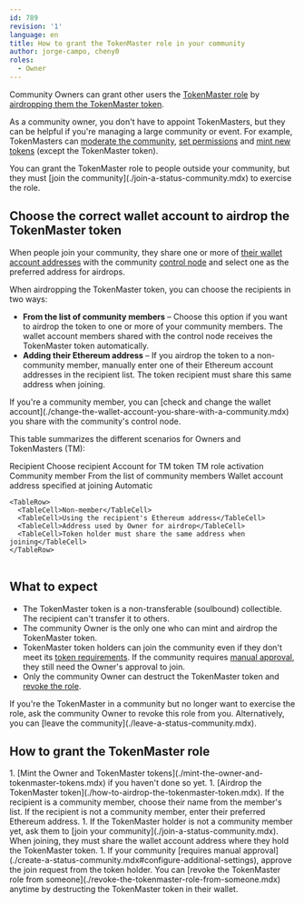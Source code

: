 ```yaml
---
id: 789
revision: '1'
language: en
title: How to grant the TokenMaster role in your community
author: jorge-campo, cheny0
roles:
  - Owner
---
```


Community Owners can grant other users the [TokenMaster role](./about-the-management-roles-in-status-communities.mdx) by [airdropping them the TokenMaster token](./how-to-airdrop-the-tokenmaster-token.mdx).

As a community owner, you don't have to appoint TokenMasters, but they can be helpful if you're managing a large community or event. For example, TokenMasters can [moderate the community](./kick-or-ban-someone-from-your-community.mdx), [set permissions](./set-up-your-community-permissions.mdx) and [mint new tokens](./mint-tokens-for-your-community.mdx) (except the TokenMaster token).

<Admonition type="info">
  You can grant the TokenMaster role to people outside your community, but they must [join the community](./join-a-status-community.mdx) to exercise the role.
</Admonition>

## Choose the correct wallet account to airdrop the TokenMaster token

When people join your community, they share one or more of [their wallet account addresses](./join-a-status-community.mdx#about-sharing-your-wallet-account-address) with the community [control node](./about-the-control-node-in-status-communities.mdx) and select one as the preferred address for airdrops.

When airdropping the TokenMaster token, you can choose the recipients in two ways:

- **From the list of community members** – Choose this option if you want to airdrop the token to one or more of your community members. The wallet account members shared with the control node receives the TokenMaster token automatically.
- **Adding their Ethereum address** – If you airdrop the token to a non-community member, manually enter one of their Ethereum account addresses in the recipient list. The token recipient must share this same address when joining.

<Admonition type="tip">
  If you're a community member, you can [check and change the wallet account](./change-the-wallet-account-you-share-with-a-community.mdx) you share with the community's control node.
</Admonition>

This table summarizes the different scenarios for Owners and TokenMasters (TM):

<Table>
  <TableHead>
    <TableHeader>Recipient</TableHeader>
    <TableHeader>Choose recipient</TableHeader>
    <TableHeader>Account for TM token</TableHeader>
    <TableHeader>TM role activation</TableHeader>
  </TableHead>

  <TableContent>
    <TableRow>
      <TableCell>Community member</TableCell>
      <TableCell>From the list of community members</TableCell>
      <TableCell>Wallet account address specified at joining</TableCell>
      <TableCell>Automatic</TableCell>
    </TableRow>

    <TableRow>
      <TableCell>Non-member</TableCell>
      <TableCell>Using the recipient's Ethereum address</TableCell>
      <TableCell>Address used by Owner for airdrop</TableCell>
      <TableCell>Token holder must share the same address when joining</TableCell>
    </TableRow>
  </TableContent>
</Table>

## What to expect

- The TokenMaster token is a non-transferable (soulbound) collectible. The recipient can't transfer it to others.
- The community Owner is the only one who can mint and airdrop the TokenMaster token.
- TokenMaster token holders can join the community even if they don't meet its [token requirements](./understand-token-requirements-in-communities.mdx). If the community requires [manual approval](./about-community-request-approvals.mdx), they still need the Owner's approval to join.
- Only the community Owner can destruct the TokenMaster token and [revoke the role](./revoke-the-tokenmaster-role-from-someone.mdx).

<Admonition type="info">
  If you're the TokenMaster in a community but no longer want to exercise the role, ask the community Owner to revoke this role from you. Alternatively, you can [leave the community](./leave-a-status-community.mdx).
</Admonition>

## How to grant the TokenMaster role

<AwaitedList>
  1. [Mint the Owner and TokenMaster tokens](./mint-the-owner-and-tokenmaster-tokens.mdx) if you haven't done so yet.
  1. [Airdrop the TokenMaster token](./how-to-airdrop-the-tokenmaster-token.mdx). If the recipient is a community member, choose their name from the member's list. If the recipient is not a community member, enter their preferred Ethereum address.
  1. If the TokenMaster holder is not a community member yet, ask them to [join your community](./join-a-status-community.mdx). When joining, they must share the wallet account address where they hold the TokenMaster token.
  1. If your community [requires manual approval](./create-a-status-community.mdx#configure-additional-settings), approve the join request from the token holder.
</AwaitedList>

<Admonition type="tip">
  You can [revoke the TokenMaster role from someone](./revoke-the-tokenmaster-role-from-someone.mdx) anytime by destructing the TokenMaster token in their wallet.
</Admonition>
